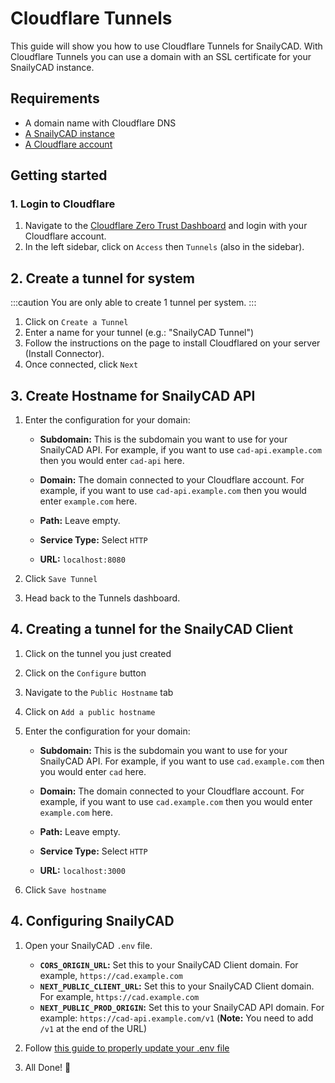 # Cloudflare Tunnels

This guide will show you how to use Cloudflare Tunnels for SnailyCAD. With Cloudflare Tunnels you can use a domain with an SSL certificate for your SnailyCAD instance.

## Requirements

-   A domain name with Cloudflare DNS
-   [A SnailyCAD instance](/docs/installations)
-   [A Cloudflare account](https://dash.cloudflare.com/sign-up)

## Getting started

### 1. Login to Cloudflare

1. Navigate to the [Cloudflare Zero Trust Dashboard](https://one.dash.cloudflare.com) and login with your Cloudflare account.
2. In the left sidebar, click on `Access` then `Tunnels` (also in the sidebar).

## 2. Create a tunnel for system

:::caution
You are only able to create 1 tunnel per system.
:::

1. Click on `Create a Tunnel`
2. Enter a name for your tunnel (e.g.: "SnailyCAD Tunnel")
3. Follow the instructions on the page to install Cloudflared on your server (Install Connector).
4. Once connected, click `Next`

## 3. Create Hostname for SnailyCAD API

1. Enter the configuration for your domain:

    - **Subdomain:** This is the subdomain you want to use for your SnailyCAD API. For example, if you want to use `cad-api.example.com` then you would enter `cad-api` here.
    - **Domain:** The domain connected to your Cloudflare account. For example, if you want to use `cad-api.example.com` then you would enter `example.com` here.
    - **Path:** Leave empty.

    - **Service Type:** Select `HTTP`
    - **URL:** `localhost:8080`

2. Click `Save Tunnel`
3. Head back to the Tunnels dashboard.

## 4. Creating a tunnel for the SnailyCAD Client

1. Click on the tunnel you just created
2. Click on the `Configure` button
3. Navigate to the `Public Hostname` tab
4. Click on `Add a public hostname`
5. Enter the configuration for your domain:

    - **Subdomain:** This is the subdomain you want to use for your SnailyCAD API. For example, if you want to use `cad.example.com` then you would enter `cad` here.
    - **Domain:** The domain connected to your Cloudflare account. For example, if you want to use `cad.example.com` then you would enter `example.com` here.
    - **Path:** Leave empty.

    - **Service Type:** Select `HTTP`
    - **URL:** `localhost:3000`

6. Click `Save hostname`

## 4. Configuring SnailyCAD

1. Open your SnailyCAD `.env` file.

    - **`CORS_ORIGIN_URL`:** Set this to your SnailyCAD Client domain. For example, `https://cad.example.com`
    - **`NEXT_PUBLIC_CLIENT_URL`:** Set this to your SnailyCAD Client domain. For example, `https://cad.example.com`
    - **`NEXT_PUBLIC_PROD_ORIGIN`:** Set this to your SnailyCAD API domain. For example: `https://cad-api.example.com/v1` (**Note:** You need to add `/v1` at the end of the URL)

2. Follow [this guide to properly update your .env file](/docs/guides/env/how-to-properly-update-env)
3. All Done! 🎉
